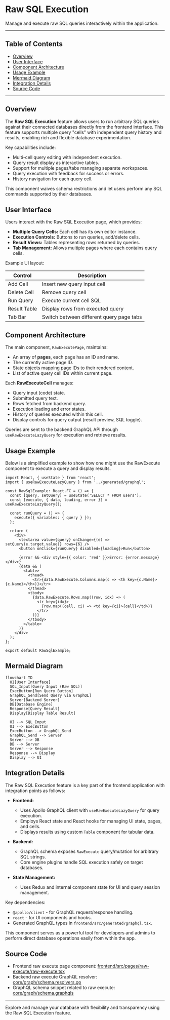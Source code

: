 # Raw SQL Execution

Manage and execute raw SQL queries interactively within the application.

---

## Table of Contents

- [Overview](#overview)
- [User Interface](#user-interface)
- [Component Architecture](#component-architecture)
- [Usage Example](#usage-example)
- [Mermaid Diagram](#mermaid-diagram)
- [Integration Details](#integration-details)
- [Source Code](#source-code)

---

## Overview

The **Raw SQL Execution** feature allows users to run arbitrary SQL queries against their connected databases directly from the frontend interface. This feature supports multiple query "cells" with independent query history and results, enabling rich and flexible database experimentation.

Key capabilities include:

- Multi-cell query editing with independent execution.
- Query result display as interactive tables.
- Support for multiple pages/tabs managing separate workspaces.
- Query execution with feedback for success or errors.
- History navigation for each query cell.

This component waives schema restrictions and let users perform any SQL commands supported by their databases.


## User Interface

Users interact with the Raw SQL Execution page, which provides:

- **Multiple Query Cells:** Each cell has its own editor instance.
- **Execution Controls:** Buttons to run queries, add/delete cells.
- **Result Views:** Tables representing rows returned by queries.
- **Tab Management:** Allows multiple pages where each contains query cells.

Example UI layout:

| Control | Description |
|---------|--------------|
| Add Cell | Insert new query input cell |
| Delete Cell | Remove query cell |
| Run Query | Execute current cell SQL |
| Result Table | Display rows from executed query |
| Tab Bar | Switch between different query page tabs |

## Component Architecture

The main component, `RawExecutePage`, maintains:

- An array of **pages**, each page has an ID and name.
- The currently active page ID.
- State objects mapping page IDs to their rendered content.
- List of active query cell IDs within current page.

Each **RawExecuteCell** manages:

- Query input (code) state.
- Submitted query text.
- Rows fetched from backend query.
- Execution loading and error states.
- History of queries executed within this cell.
- Display controls for query output (result preview, SQL toggle).

Queries are sent to the backend GraphQL API through `useRawExecuteLazyQuery` for 
execution and retrieve results.


## Usage Example

Below is a simplified example to show how one might use the RawExecute component to execute a query and display results.

```tsx
import React, { useState } from 'react';
import { useRawExecuteLazyQuery } from '../generated/graphql';

const RawSqlExample: React.FC = () => {
  const [query, setQuery] = useState('SELECT * FROM users');
  const [execute, { data, loading, error }] = useRawExecuteLazyQuery();

  const runQuery = () => {
    execute({ variables: { query } });
  };

  return (
    <div>
      <textarea value={query} onChange={(e) => setQuery(e.target.value)} rows={6} />
      <button onClick={runQuery} disabled={loading}>Run</button>

      {error && <div style={{ color: 'red' }}>Error: {error.message}</div>}
      {data && (
        <table>
          <thead>
            <tr>{data.RawExecute.Columns.map(c => <th key={c.Name}>{c.Name}</th>)}</tr>
          </thead>
          <tbody>
            {data.RawExecute.Rows.map((row, idx) => (
              <tr key={idx}>
                {row.map((cell, ci) => <td key={ci}>{cell}</td>)}
              </tr>
            ))}
          </tbody>
        </table>
      )}
    </div>
  );
};

export default RawSqlExample;
```


## Mermaid Diagram

```mermaid
flowchart TD
  UI[User Interface]
  SQL_Input[Query Input (Raw SQL)]
  ExecButton[Run Query Button]
  GraphQL_Send[Send Query via GraphQL]
  Server[Backend Server]
  DB[Database Engine]
  Response[Query Result]
  Display[Display Table Result]

  UI --> SQL_Input
  UI --> ExecButton
  ExecButton --> GraphQL_Send
  GraphQL_Send --> Server
  Server --> DB
  DB --> Server
  Server --> Response
  Response --> Display
  Display --> UI
```


## Integration Details

The Raw SQL Execution feature is a key part of the frontend application with integration points as follows:

- **Frontend:**
  - Uses Apollo GraphQL client with `useRawExecuteLazyQuery` for query execution.
  - Employs React state and React hooks for managing UI state, pages, and cells.
  - Displays results using custom `Table` component for tabular data.

- **Backend:**
  - GraphQL schema exposes `RawExecute` query/mutation for arbitrary SQL strings.
  - Core engine plugins handle SQL execution safely on target databases.

- **State Management:**
  - Uses Redux and internal component state for UI and query session management.

Key dependencies:

- `@apollo/client` - for GraphQL request/response handling.
- `react` - for UI components and hooks.
- Generated GraphQL types in `frontend/src/generated/graphql.tsx`.

This component serves as a powerful tool for developers and admins to perform direct database operations easily from within the app.


## Source Code

- Frontend raw execute page component: [frontend/src/pages/raw-execute/raw-execute.tsx](/frontend/src/pages/raw-execute/raw-execute.tsx)
- Backend raw execute GraphQL resolver: [core/graph/schema.resolvers.go](/core/graph/schema.resolvers.go)
- GraphQL schema snippet related to raw execute: [core/graph/schema.graphqls](/core/graph/schema.graphqls)

---

Explore and manage your database with flexibility and transparency using the Raw SQL Execution feature.
